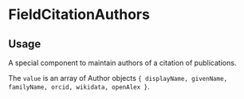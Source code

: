 

<Meta of={FieldCitationAuthorsStories} />

# FieldCitationAuthors

## Usage

A special component to maintain authors of a citation of publications.

The `value` is an array of Author objects `{ displayName, givenName, familyName, orcid, wikidata, openAlex }`.

<Primary />
<Controls />
<Stories />
